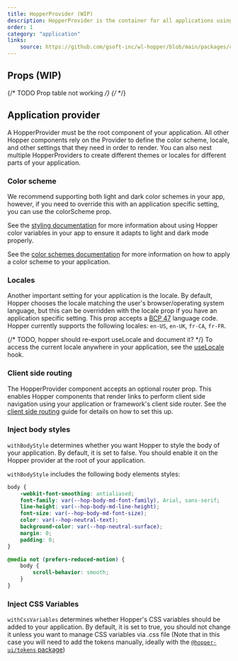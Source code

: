```yaml
---
title: HopperProvider (WIP)
description: HopperProvider is the container for all applications using Hopper. It defines the color scheme, locale, and other application level settings. It is also used to dynamically inject CSS variables and Body styles to your application.
order: 1
category: "application"
links:
    source: https://github.com/gsoft-inc/wl-hopper/blob/main/packages/components/src/HopperProvider/src/HopperProvider.tsx
---
```


<CodeOnlyExample src="HopperProvider/docs/hopper-provider/preview" isOpen />

## Props (WIP)

{/* TODO Prop table not working */}
{/* <PropTable component="HopperProvider" /> */}

## Application provider

A HopperProvider must be the root component of your application. All other Hopper components rely on the Provider to define the color scheme, locale, and other settings that they need in order to render.
You can also nest multiple HopperProviders to create different themes or locales for different parts of your application.

### Color scheme

We recommend supporting both light and dark color schemes in your app, however, if you need to override this with an application specific setting, you can use the colorScheme prop.

<CodeOnlyExample src="HopperProvider/docs/hopper-provider/color-scheme" />

See the [styling documentation](/components/concepts/styling) for more information about using Hopper color variables in your  app to ensure it adapts to light and dark mode properly.

See the [color schemes documentation](/components/concepts/color-schemes) for more information on how to apply a color scheme to your application.

### Locales

Another important setting for your application is the locale. By default, Hopper chooses the locale matching the user's browser/operating system language, but this can be overridden with the locale prop if you have an application specific setting. This prop accepts a [BCP 47](https://www.ietf.org/rfc/bcp/bcp47.txt) language code.
Hopper currently supports the following locales: `en-US`, `en-UK`, `fr-CA`, `fr-FR`.

<CodeOnlyExample src="HopperProvider/docs/hopper-provider/locale" />

{/* TODO, hopper should re-export useLocale and document it? */}
To access the current locale anywhere in your application, see the [useLocale](https://react-spectrum.adobe.com/react-aria/useLocale.html) hook.

### Client side routing

The HopperProvider component accepts an optional router prop. This enables Hopper components that render links to perform client side navigation using your application or framework's client side router. See the [client side routing](/components/concepts/client-side-routing) guide for details on how to set this up.

<CodeOnlyExample src="HopperProvider/docs/hopper-provider/client-side-routing" />

### Inject body styles

`withBodyStyle` determines whether you want Hopper to style the body of your application. By default, it is set to false. You should enable it on the Hopper provider at the root of your application.

<CodeOnlyExample src="HopperProvider/docs/hopper-provider/inject-body-style" />


`withBodyStyle` includes the following body elements styles:

```css
body {
    -webkit-font-smoothing: antialiased;
    font-family: var(--hop-body-md-font-family), Arial, sans-serif;
    line-height: var(--hop-body-md-line-height);
    font-size: var(--hop-body-md-font-size);
    color: var(--hop-neutral-text);
    background-color: var(--hop-neutral-surface);
    margin: 0;
    padding: 0;
}

@media not (prefers-reduced-motion) {
    body {
        scroll-behavior: smooth;
    }
}
```

### Inject CSS Variables

`withCssVariables` determines whether Hopper's CSS variables should be added to your application. By default, it is set to true, you should not change it unless you want to manage CSS variables via .css file (Note that in this case you will need to add the tokens manually, ideally with the [`@hopper-ui/tokens` package](/tokens/getting-started/usage))

<CodeOnlyExample src="HopperProvider/docs/hopper-provider/inject-css-var" />
